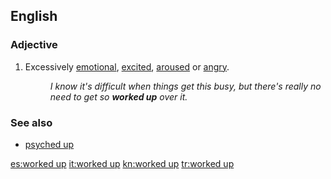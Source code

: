 ==English==

===Adjective===
{{en-adj|head=[[worked]] [[up]]}}

# {{context|idiomatic|lang=en}} Excessively [[emotional]], [[excited]], [[aroused]] or [[angry]].
#: ''I know it's difficult when things get this busy, but there's really no need to get so '''worked up''' over it.''

===See also===
* [[psyched up]]

[[es:worked up]]
[[it:worked up]]
[[kn:worked up]]
[[tr:worked up]]